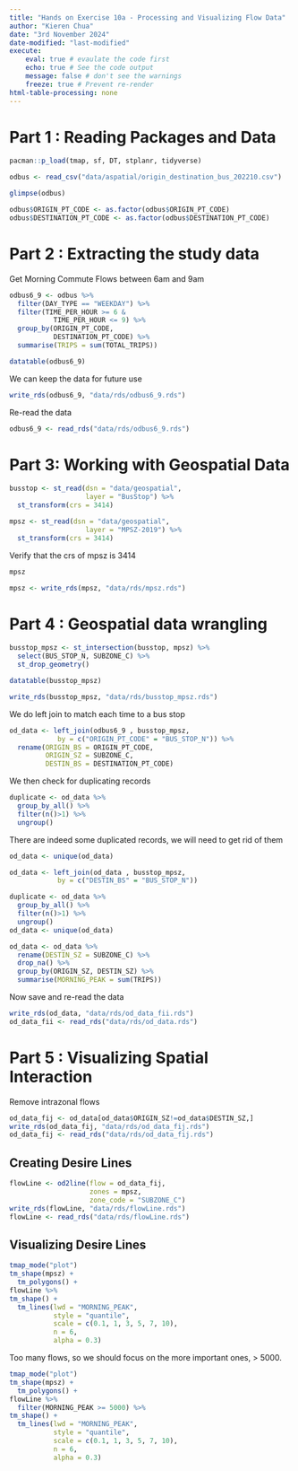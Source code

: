 ```yaml
---
title: "Hands on Exercise 10a - Processing and Visualizing Flow Data"
author: "Kieren Chua"
date: "3rd November 2024"
date-modified: "last-modified"
execute: 
    eval: true # evaulate the code first
    echo: true # See the code output
    message: false # don't see the warnings
    freeze: true # Prevent re-render
html-table-processing: none
---
```


# Part 1 : Reading Packages and Data

```r
pacman::p_load(tmap, sf, DT, stplanr, tidyverse)
```

```r
odbus <- read_csv("data/aspatial/origin_destination_bus_202210.csv")
```

```r
glimpse(odbus)
```


```r
odbus$ORIGIN_PT_CODE <- as.factor(odbus$ORIGIN_PT_CODE)
odbus$DESTINATION_PT_CODE <- as.factor(odbus$DESTINATION_PT_CODE) 
```

# Part 2 : Extracting the study data

Get Morning Commute Flows between 6am and 9am

```r
odbus6_9 <- odbus %>%
  filter(DAY_TYPE == "WEEKDAY") %>%
  filter(TIME_PER_HOUR >= 6 &
           TIME_PER_HOUR <= 9) %>%
  group_by(ORIGIN_PT_CODE,
           DESTINATION_PT_CODE) %>%
  summarise(TRIPS = sum(TOTAL_TRIPS))
```


```r
datatable(odbus6_9)
```

We can keep the data for future use 

```r
write_rds(odbus6_9, "data/rds/odbus6_9.rds")
```

Re-read the data

```r
odbus6_9 <- read_rds("data/rds/odbus6_9.rds")
```

# Part 3: Working with Geospatial Data 

```r
busstop <- st_read(dsn = "data/geospatial",
                   layer = "BusStop") %>%
  st_transform(crs = 3414)
```

```r
mpsz <- st_read(dsn = "data/geospatial",
                   layer = "MPSZ-2019") %>%
  st_transform(crs = 3414)
```
Verify that the crs of mpsz is 3414

```r
mpsz
```

```r
mpsz <- write_rds(mpsz, "data/rds/mpsz.rds")
```

# Part 4 : Geospatial data wrangling

```r
busstop_mpsz <- st_intersection(busstop, mpsz) %>%
  select(BUS_STOP_N, SUBZONE_C) %>%
  st_drop_geometry()
```

```r
datatable(busstop_mpsz)
```

```r
write_rds(busstop_mpsz, "data/rds/busstop_mpsz.rds")  
```

We do left join to match each time to a bus stop

```r
od_data <- left_join(odbus6_9 , busstop_mpsz,
            by = c("ORIGIN_PT_CODE" = "BUS_STOP_N")) %>%
  rename(ORIGIN_BS = ORIGIN_PT_CODE,
         ORIGIN_SZ = SUBZONE_C,
         DESTIN_BS = DESTINATION_PT_CODE)
```
We then check for duplicating records

```r
duplicate <- od_data %>%
  group_by_all() %>%
  filter(n()>1) %>%
  ungroup()
```

There are indeed some duplicated records, we will need to get rid of them

```r
od_data <- unique(od_data)
```


```r
od_data <- left_join(od_data , busstop_mpsz,
            by = c("DESTIN_BS" = "BUS_STOP_N")) 
```


```r
duplicate <- od_data %>%
  group_by_all() %>%
  filter(n()>1) %>%
  ungroup()
od_data <- unique(od_data)
```

```r
od_data <- od_data %>%
  rename(DESTIN_SZ = SUBZONE_C) %>%
  drop_na() %>%
  group_by(ORIGIN_SZ, DESTIN_SZ) %>%
  summarise(MORNING_PEAK = sum(TRIPS))
```
Now save and re-read the data

```r
write_rds(od_data, "data/rds/od_data_fii.rds")
od_data_fii <- read_rds("data/rds/od_data.rds")
```

# Part 5 : Visualizing Spatial Interaction

Remove intrazonal flows

```r
od_data_fij <- od_data[od_data$ORIGIN_SZ!=od_data$DESTIN_SZ,]
write_rds(od_data_fij, "data/rds/od_data_fij.rds")
od_data_fij <- read_rds("data/rds/od_data_fij.rds")
```

## Creating Desire Lines

```r
flowLine <- od2line(flow = od_data_fij, 
                    zones = mpsz,
                    zone_code = "SUBZONE_C")
write_rds(flowLine, "data/rds/flowLine.rds")
flowLine <- read_rds("data/rds/flowLine.rds")
```
## Visualizing Desire Lines

```r
tmap_mode("plot")
tm_shape(mpsz) +
  tm_polygons() +
flowLine %>%  
tm_shape() +
  tm_lines(lwd = "MORNING_PEAK",
           style = "quantile",
           scale = c(0.1, 1, 3, 5, 7, 10),
           n = 6,
           alpha = 0.3)
```


Too many flows, so we should focus on the more important ones, > 5000.

```r
tmap_mode("plot")
tm_shape(mpsz) +
  tm_polygons() +
flowLine %>%  
  filter(MORNING_PEAK >= 5000) %>%
tm_shape() +
  tm_lines(lwd = "MORNING_PEAK",
           style = "quantile",
           scale = c(0.1, 1, 3, 5, 7, 10),
           n = 6,
           alpha = 0.3)
```



